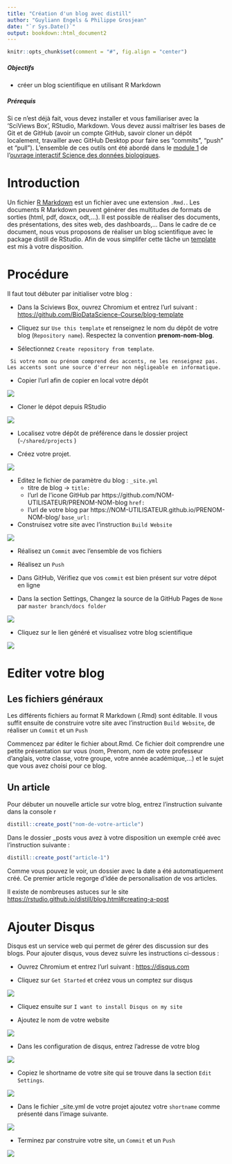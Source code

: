 ```yaml
---
title: "Création d'un blog avec distill"
author: "Guyliann Engels & Philippe Grosjean"
date: "`r Sys.Date()`"
output: bookdown::html_document2
---
```


```r
knitr::opts_chunk$set(comment = "#", fig.align = "center")
```

##### Objectifs {-}

- créer un blog scientifique en utilisant R Markdown

##### Prérequis {-}

Si ce n’est déjà fait, vous devez installer et vous familiariser avec la ‘SciViews Box’, RStudio, Markdown. Vous devez aussi maîtriser les bases de Git et de GitHub (avoir un compte GitHub, savoir cloner un dépôt localement, travailler avec GitHub Desktop pour faire ses “commits”, “push” et “pull”). L’ensemble de ces outils ont été abordé dans le [module 1](http://biodatascience-course.sciviews.org/sdd-umons/intro.html) de l'[ouvrage interactif Science des données biologiques](http://biodatascience-course.sciviews.org/sdd-umons/). 

# Introduction 

Un fichier [R Markdown](https://rmarkdown.rstudio.com/index.html) est un fichier avec une extension `.Rmd.`. Les documents R Markdown peuvent générer des multitudes de formats de sorties (html, pdf, doxcx, odt,...). Il est possible de réaliser des documents, des présentations, des sites web, des dashboards,... Dans le cadre de ce document, nous vous proposons de réaliser un blog scientifique avec le package distill de RStudio. Afin de vous simplifer cette tâche un [template](http://biodatascience-course.sciviews.org/blog-template/) est mis à votre disposition.

# Procédure

Il faut tout débuter par initialiser votre blog :

- Dans la Sciviews Box, ouvrez Chromium et entrez l'url suivant : <https://github.com/BioDataScience-Course/blog-template>

- Cliquez sur `Use this template` et renseignez le nom du dépôt de votre blog (`Repository name`). Respectez la convention **prenom-nom-blog**.  

- Sélectionnez `Create repository from template`.

```block
 Si votre nom ou prénom comprend des accents, ne les renseignez pas. Les accents sont une source d'erreur non négligeable en informatique.
```

- Copier l'url afin de copier en local votre dépôt

![](images/figures/blog-guy-1.gif)

- Cloner le dépot depuis RStudio

![](images/figures/blog-guy-2.gif)

- Localisez votre dépôt de préférence dans le dossier project (`~/shared/projects` )

- Créez votre projet.

![](images/figures/blog-guy-3.png)


- Editez le fichier de paramètre du blog : `_site.yml`
    + titre de blog ->  `title:` 
    + l'url de l'icone GitHub par https://github.com/NOM-UTILISATEUR/PRENOM-NOM-blog `href:`
    + l'url de votre blog par https://NOM-UTILISATEUR.github.io/PRENOM-NOM-blog/  `base_url:`

- Construisez votre site avec l'instruction `Build Website`

![](images/figures/blog-guy-4.gif)

- Réalisez un `Commit` avec l'ensemble de vos fichiers

- Réalisez un `Push` 

- Dans GitHub, Vérifiez que vos `commit` est bien présent sur votre dépot en ligne

- Dans la section Settings, Changez la source de la GitHub Pages de `None` par `master branch/docs folder` 

![](images/figures/blog-guy-5.gif) 

- Cliquez sur le lien généré et visualisez votre blog scientifique

![](images/figures/blog-guy-6.png) 

# Editer votre blog

## Les fichiers généraux

Les différents fichiers au format R Markdown (.Rmd) sont éditable. Il vous suffit ensuite de construire votre site avec l'instruction `Build Website`, de réaliser un `Commit` et un `Push` 

Commencez par éditer le fichier about.Rmd. Ce fichier doit comprendre une petite présentation sur vous (nom, Prenom, nom de votre professeur d'anglais, votre classe, votre groupe, votre année académique,...) et le sujet que vous avez choisi pour ce blog.

## Un article

Pour débuter un nouvelle article sur votre blog, entrez l'instruction suivante dans la console r

```r
distill::create_post("nom-de-votre-article")
```

Dans le dossier _posts vous avez à votre disposition un exemple créé avec l'instruction suivante :

```r
distill::create_post("article-1")
```

Comme vous pouvez le voir, un dossier avec la date a été automatiquement créé. Ce premier article regorge d'idée de personalisation de vos articles.

Il existe de nombreuses astuces sur le site <https://rstudio.github.io/distill/blog.html#creating-a-post>

# Ajouter Disqus 

Disqus est un service web qui permet de gérer des discussion sur des blogs. Pour ajouter disqus, vous devez suivre les instructions ci-dessous :

- Ouvrez Chromium et entrez l'url suivant : <https://disqus.com> 

- Cliquez sur `Get Started` et créez vous un comptez sur disqus 

![](images/figures/disqus2.png) 

- Cliquez ensuite sur `I want to install Disqus on my site`

- Ajoutez le nom de votre website

![](images/figures/disqus3.gif) 

- Dans les configuration de disqus, entrez l'adresse de votre blog

![](images/figures/disqus4.gif) 

- Copiez le shortname de votre site qui se trouve dans la section `Edit Settings`.

![](images/figures/disqus5.gif) 


- Dans le fichier _site.yml de votre projet ajoutez votre `shortname` comme présenté dans l'image suivante.

![](images/figures/disqus6.gif) 

- Terminez par construire votre site, un `Commit` et un `Push`

![](images/figures/disqus7.gif) 
